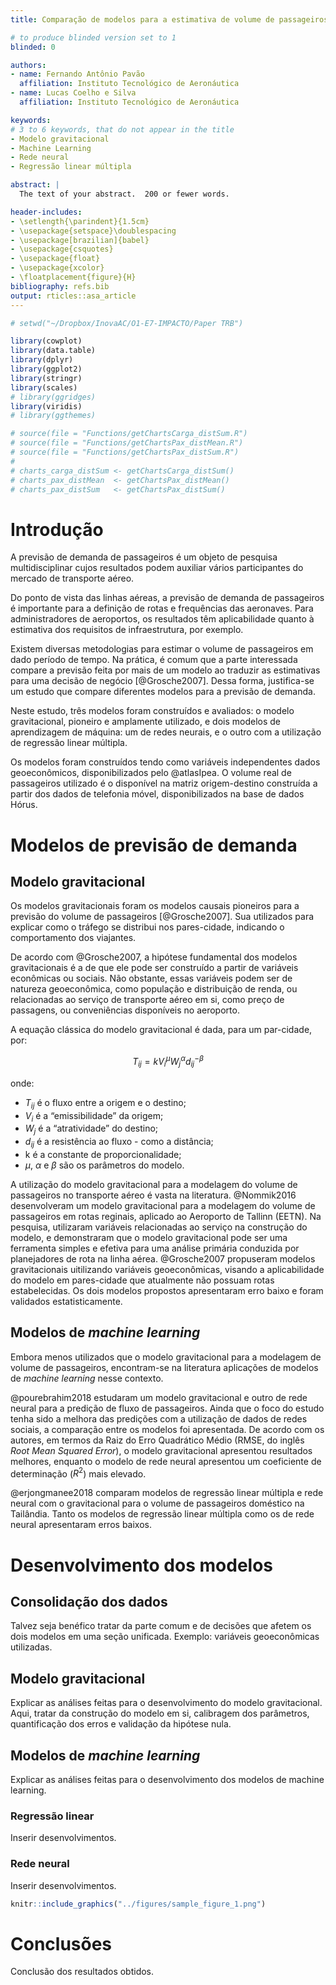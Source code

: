 ```yaml
---
title: Comparação de modelos para a estimativa de volume de passageiros com base na matriz origem-destino da telefonia móvel

# to produce blinded version set to 1
blinded: 0

authors:
- name: Fernando Antônio Pavão
  affiliation: Instituto Tecnológico de Aeronáutica
- name: Lucas Coelho e Silva
  affiliation: Instituto Tecnológico de Aeronáutica

keywords:
# 3 to 6 keywords, that do not appear in the title
- Modelo gravitacional
- Machine Learning
- Rede neural
- Regressão linear múltipla

abstract: |
  The text of your abstract.  200 or fewer words.

header-includes:
- \setlength{\parindent}{1.5cm}
- \usepackage{setspace}\doublespacing
- \usepackage[brazilian]{babel}
- \usepackage{csquotes}
- \usepackage{float}
- \usepackage{xcolor}
- \floatplacement{figure}{H}
bibliography: refs.bib
output: rticles::asa_article
---
```


```r

# setwd("~/Dropbox/InovaAC/O1-E7-IMPACTO/Paper TRB")

library(cowplot)
library(data.table)
library(dplyr)
library(ggplot2)
library(stringr)
library(scales)
# library(ggridges)
library(viridis)
# library(ggthemes)

```

```r

# source(file = "Functions/getChartsCarga_distSum.R")
# source(file = "Functions/getChartsPax_distMean.R")
# source(file = "Functions/getChartsPax_distSum.R")
# 
# charts_carga_distSum <- getChartsCarga_distSum()
# charts_pax_distMean  <- getChartsPax_distMean()
# charts_pax_distSum   <- getChartsPax_distSum()

```


# Introdução
<!-- 
Perguntas a serem respondidas aqui: 
  - Explicar sobre o problema, qual é o objetivo de se debruçar sobre esse problema e quais são as abordagens para a solução. Breve introdução aos modelos. 
  - Por que fazer previsão de demanda? 
  - Por que utilizar diferentes modelos? (TODO: Grosche)
  - Quais dados vamos utilizar, de maneira geral?
-->

A previsão de demanda de passageiros é um objeto de pesquisa multidisciplinar cujos resultados podem auxiliar vários participantes do mercado de transporte aéreo.

Do ponto de vista das linhas aéreas, a previsão de demanda de passageiros é importante para a definição de rotas e frequências das aeronaves. Para administradores de aeroportos, os resultados têm aplicabilidade  quanto à estimativa dos requisitos de infraestrutura, por exemplo.

Existem diversas metodologias para estimar o volume de passageiros em dado período de tempo. Na prática, é comum que a parte interessada compare a previsão feita por mais de um modelo ao traduzir as estimativas para uma decisão de negócio [@Grosche2007]. Dessa forma, justifica-se um estudo que compare diferentes modelos para a previsão de demanda.

Neste estudo, três modelos foram construídos e avaliados: o modelo gravitacional, pioneiro e amplamente utilizado, e dois modelos de aprendizagem de máquina: um de redes neurais, e o outro com a utilização de regressão linear múltipla.

Os modelos foram construídos tendo como variáveis independentes dados geoeconômicos, disponibilizados pelo @atlasIpea. O volume real de passageiros utilizado é o disponível na matriz origem-destino construída a partir dos dados de telefonia móvel, disponibilizados na base de dados Hórus.


# Modelos de previsão de demanda

## Modelo gravitacional
<!-- Passo a passo da construção do modelo: -->
<!-- * Consolidação dos dados (par-cidade, variáveis independentes, volume medido) -->
<!-- * Criar uma função que com base nos dados de entrada (train and test) encontre os parâmetros do modelo, avalie a hipótese nula e quantifique o erro. -->
<!-- * Separação das observações no conjunto de calibração (análogo do *train set*) e conjunto de validação (estimation samples). Avaliação da hipótese nula e dos erros pela métrica escolhida pela função definida.  -->
<!-- * Testes de estabilidade estrutural dos coeficientes. O coeficiente varia de acordo com o conjunto escolhido? Quanto? -->

<!-- Importante: "modelos gravitacionais deveriam - *as in should* - ser aplicados em conjuntos de dados homogêneos, se possível" -->
<!-- Há maneiras diferentes de considerar. Ele pode ser direcionado ou não direcionado. A distinção também pode ser feita por parâmetros diferentes para production ou attraction ou apenas com diferentes valores de parâmetros. -->

<!-- Discussão sobre um modelo irrestrito, mas com a ressalva de que os dados de demanda medidos são influenciados pela capacidade de aeronaves e das rotas oferecidas hoje. -->

<!-- Por que utilizar apenas variáveis geo-econômicas? Possibilita a estimatvia em novos mercados. Ao utilizar por variáveis selecionadas a serviço, ficamos à mercê de coisas que estão sempre mudando por causa do mercaado volátil com muitas mudanças devido a competição, preços de combustíveis, modelo de negocios etc. -->

<!-- Grosche segregou rotas típicas de turismo dado que dependem de fatores diferentes das rotas com quantidade significatne de tráfego orientado a negócios. Seria o caso de fazer uma análise de clusterização das rotas?  -->
<!-- É um modelo causal, um dos pioneiros -->
<!-- Explicar sobre o modelo gravitacional. Revisão de outros usos como referência. Explicar uso prático. -->
<!-- O mais amplamente utilizado (TODO: Grosche) -->
<!-- Explicar os parâmetros que podem ser utilizados. -->
<!-- Dualidade da distância. -->

<!-- Procurar artigo de jorge-calderón. -->

Os modelos gravitacionais foram os modelos causais pioneiros para a previsão do volume de passageiros [@Grosche2007]. Sua utilizados para explicar como o tráfego se distribui nos pares-cidade, indicando o comportamento dos viajantes.

De acordo com @Grosche2007, a hipótese fundamental dos modelos gravitacionais é a de que ele pode ser construído a partir de variáveis econômicas ou sociais. Não obstante, essas variáveis podem ser de natureza geoeconômica, como população e distribuição de renda, ou relacionadas ao serviço de transporte aéreo em si, como preço de passagens, ou conveniências disponíveis no aeroporto.

A equação clássica do modelo gravitacional é dada, para um par-cidade, por:

$$T_{ij} = k V_i^\mu W_j^\alpha d_{ij}^{-\beta} $$

onde:

* $T_{ij}$ é o fluxo entre a origem e o destino;
* $V_i$ é a "emissibilidade" da origem;
* $W_j$ é a "atratividade" do destino;
* $d_{ij}$ é a resistência ao fluxo - como a distância;
* k é a constante de proporcionalidade;
* $\mu$, $\alpha$ e $\beta$ são os parâmetros do modelo.

A utilização do modelo gravitacional para a modelagem do volume de passageiros no transporte aéreo é vasta na literatura. @Nommik2016 desenvolveram um modelo gravitacional para a modelagem do volume de passageiros em rotas reginais, aplicado ao Aeroporto de Tallinn (EETN). Na pesquisa, utilizaram variáveis relacionadas ao serviço na construção do modelo, e demonstraram que o modelo gravitacional pode ser uma ferramenta simples e efetiva para uma análise primária conduzida por planejadores de rota na linha aérea. @Grosche2007 propuseram modelos gravitacionais uitilizando variáveis geoeconômicas, visando a aplicabilidade do modelo em pares-cidade que atualmente não possuam rotas estabelecidas. Os dois modelos propostos apresentaram erro baixo e foram validados estatisticamente.

## Modelos de *machine learning*
Embora menos utilizados que o modelo gravitacional para a modelagem de volume de passageiros, encontram-se na literatura aplicações de modelos de *machine learning* nesse contexto.

@pourebrahim2018 estudaram um modelo gravitacional e outro de rede neural para a predição de fluxo de passageiros. Ainda que o foco do estudo tenha sido a melhora das predições com a utilização de dados de redes sociais, a comparação entre os modelos foi apresentada. De acordo com os autores, em termos da Raiz do Erro Quadrático Médio (RMSE, do inglês *Root Mean Squared Error*), o modelo gravitacional apresentou resultados melhores, enquanto o modelo de rede neural apresentou um coeficiente de determinação ($R^2$) mais elevado.

@erjongmanee2018 comparam modelos de regressão linear múltipla e rede neural com o gravitacional para o volume de passageiros doméstico na Tailândia. Tanto os modelos de regressão linear múltipla como os de rede neural apresentaram erros baixos.

# Desenvolvimento dos modelos

## Consolidação dos dados

Talvez seja benéfico tratar da parte comum e de decisões que afetem os dois modelos em uma seção unificada. Exemplo: variáveis geoeconômicas utilizadas.

## Modelo gravitacional
<!-- Para o modelo gravitacional, escolheu-se a representação por variáveis que descrevam a atividade econômica e característica geográfica dos pares-cidade, e não variáveis relacioadas às características do serviço aéreo por isso. Isso foi feito a fim de possibilitar a geração de um modelo aplicável a pares-cidade os quais não existam rotas estabelecidas. (TODO: citar Grosche) -->

<!-- Explicar as análises feitas para o desenvolvimento do modelo. Escolha das variáveis, calibragem dos parâmetros. -->

Explicar as análises feitas para o desenvolvimento do modelo gravitacional. Aqui, tratar da construção do modelo em si, calibragem dos parâmetros, quantificação dos erros e validação da hipótese nula.

## Modelos de *machine learning*

Explicar as análises feitas para o desenvolvimento dos modelos de machine learning.

### Regressão linear

Inserir desenvolvimentos.

### Rede neural

Inserir desenvolvimentos.

```r

knitr::include_graphics("../figures/sample_figure_1.png")

```

# Conclusões

Conclusão dos resultados obtidos.

